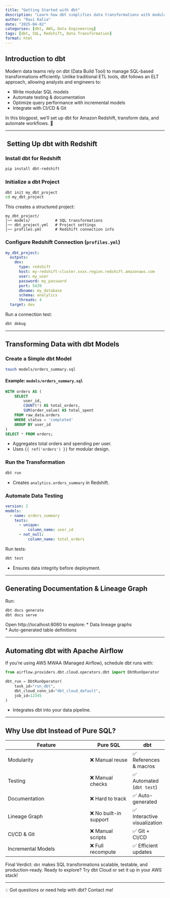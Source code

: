 ```yaml
---
title: "Getting Started with dbt"
description: "Learn how dbt simplifies data transformations with modular SQL, testing, and automation."
author: "Ravi Kalia"
date: "2025-04-02"
categories: [dbt, AWS, Data Engineering]
tags: [dbt, SQL, Redshift, Data Transformation]
format: html
---
```


## Introduction to dbt

Modern data teams rely on dbt (Data Build Tool) to manage SQL-based transformations efficiently. Unlike traditional ETL tools, dbt follows an ELT approach, allowing analysts and engineers to:

*  Write modular SQL models  
* Automate testing & documentation  
* Optimize query performance with incremental models  
* Integrate with CI/CD & Git  

In this blogpost, we'll set up dbt for Amazon Redshift, transform data, and automate workflows. 🎯

---

## ️ Setting Up dbt with Redshift

###  Install dbt for Redshift
```sh
pip install dbt-redshift
```

###  Initialize a dbt Project
```sh
dbt init my_dbt_project
cd my_dbt_project
```

This creates a structured project:
```
my_dbt_project/
│── models/           # SQL transformations
│── dbt_project.yml   # Project settings
│── profiles.yml      # Redshift connection info
```

###  Configure Redshift Connection (`profiles.yml`)
```yaml
my_dbt_project:
  outputs:
    dev:
      type: redshift
      host: my-redshift-cluster.xxxx.region.redshift.amazonaws.com
      user: my_user
      password: my_password
      port: 5439
      dbname: my_database
      schema: analytics
      threads: 4
  target: dev
```
Run a connection test:  
```sh
dbt debug
```

---

## Transforming Data with dbt Models

###  Create a Simple dbt Model
```sh
touch models/orders_summary.sql
```

#### Example: `models/orders_summary.sql`
```sql
WITH orders AS (
    SELECT 
        user_id,
        COUNT(*) AS total_orders,
        SUM(order_value) AS total_spent
    FROM raw_data.orders
    WHERE status = 'completed'
    GROUP BY user_id
)
SELECT * FROM orders;
```
- Aggregates total orders and spending per user.
- Uses `{{ ref('orders') }}` for modular design.

###  Run the Transformation
```sh
dbt run
```
* Creates `analytics.orders_summary` in Redshift.  

###  Automate Data Testing
```yaml
version: 2
models:
  - name: orders_summary
    tests:
      - unique:
          column_name: user_id
      - not_null:
          column_name: total_orders
```
Run tests:  
```sh
dbt test
```
* Ensures data integrity before deployment.  

---

## Generating Documentation & Lineage Graph

Run:  
```sh
dbt docs generate
dbt docs serve
```

Open http://localhost:8080 to explore:
* Data lineage graphs  
* Auto-generated table definitions  

---

## Automating dbt with Apache Airflow

If you're using AWS MWAA (Managed Airflow), schedule dbt runs with:
```python
from airflow.providers.dbt.cloud.operators.dbt import DbtRunOperator

dbt_run = DbtRunOperator(
    task_id="run_dbt",
    dbt_cloud_conn_id="dbt_cloud_default",
    job_id=12345
)
```
* Integrates dbt into your data pipeline.  

---

## Why Use dbt Instead of Pure SQL?

| Feature           | Pure SQL | dbt |
|------------------|---------|-----|
| Modularity  | ❌ Manual reuse | ✅ References & macros |
| Testing     | ❌ Manual checks | ✅ Automated (`dbt test`) |
| Documentation | ❌ Hard to track | ✅ Auto-generated |
| Lineage Graph | ❌ No built-in support | ✅ Interactive visualization |
| CI/CD & Git  | ❌ Manual scripts | ✅ Git + CI/CD |
| Incremental Models | ❌ Full recompute | ✅ Efficient updates |

 Final Verdict: `dbt` makes SQL transformations scalable, testable, and production-ready. Ready to explore? Try dbt Cloud or set it up in your AWS stack!  

---

💡 Got questions or need help with dbt? Contact me!
